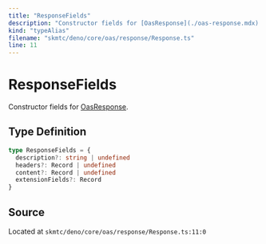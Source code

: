 ```yaml
---
title: "ResponseFields"
description: "Constructor fields for [OasResponse](./oas-response.mdx)."
kind: "typeAlias"
filename: "skmtc/deno/core/oas/response/Response.ts"
line: 11
---
```


# ResponseFields

Constructor fields for [OasResponse](./oas-response.mdx).

## Type Definition

```typescript
type ResponseFields = {
  description?: string | undefined
  headers?: Record | undefined
  content?: Record | undefined
  extensionFields?: Record
}
```

## Source

Located at `skmtc/deno/core/oas/response/Response.ts:11:0`
